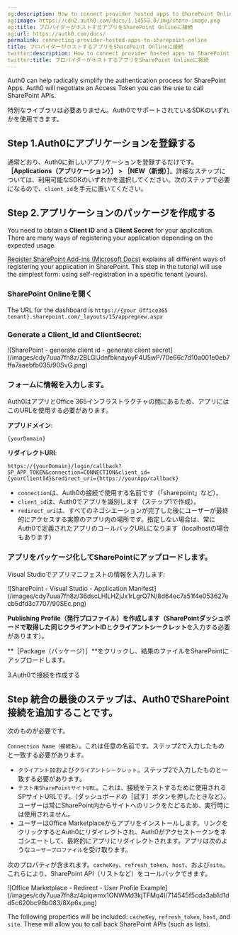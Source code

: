 ```yaml
---
og:description: How to connect provider hosted apps to SharePoint Online.
og:image: https://cdn2.auth0.com/docs/1.14553.0/img/share-image.png
og:title: プロバイダーがホストするアプリをSharePoint Onlineに接続
og:url: https://auth0.com/docs/
permalink: connecting-provider-hosted-apps-to-sharepoint-online
title: プロバイダーがホストするアプリをSharePoint Onlineに接続
twitter:description: How to connect provider hosted apps to SharePoint Online.
twitter:title: プロバイダーがホストするアプリをSharePoint Onlineに接続
---
```


Auth0 can help radically simplify the authentication process for SharePoint Apps. Auth0 will negotiate an <Tooltip tip="Access Token: Authorization credential, in the form of an opaque string or JWT, used to access an API." cta="View Glossary" href="/docs/glossary?term=Access+Token">Access Token</Tooltip> you can the use to call SharePoint APIs.

特別なライブラリは必要ありません。Auth0でサポートされているSDKのいずれかを使用できます。

## Step 1.Auth0にアプリケーションを登録する

通常どおり、Auth0に新しいアプリケーションを登録するだけです。**［Applications（アプリケーション）］ > ［NEW（新規）］**。詳細なステップについては、利用可能なSDKのいずれかを選択してください。次のステップで必要になるので、`client_id`を手元に置いてください。

## Step 2.アプリケーションのパッケージを作成する

You need to obtain a **<Tooltip tip="Client ID: Identification value given to your registered resource from Auth0." cta="View Glossary" href="/docs/glossary?term=Client+ID">Client ID</Tooltip>** and a **<Tooltip tip="Client ID: Identification value given to your registered resource from Auth0." cta="View Glossary" href="/docs/glossary?term=Client+Secret">Client Secret</Tooltip>** for your application. There are many ways of registering your application depending on the expected usage.

[Register SharePoint Add-ins (Microsoft Docs)](https://docs.microsoft.com/en-us/sharepoint/dev/sp-add-ins/register-sharepoint-add-ins) explains all different ways of registering your application in SharePoint. This step in the tutorial will use the simplest form: using self-registration in a specific tenant (yours).

### SharePoint Onlineを開く

The URL for the dashboard is `https://{your Office365 tenant}.sharepoint.com/_layouts/15/appregnew.aspx`

### Generate a Client_Id and ClientSecret:

<Frame>![SharePoint - generate client id - generate client secret](/images/cdy7uua7fh8z/2BLGIJdnfbknayoyF4U5wP/70e66c7d10a001e0eb7ffa7aaebfb035/90SvG.png)</Frame>

### フォームに情報を入力します。

Auth0はアプリとOffice 365インフラストラクチャの間にあるため、アプリにはこのURLを使用する必要があります。

**アプリドメイン**:

```http lines
{yourDomain}
```

**リダイレクトURI**:

```http wrap lines
https://{yourDomain}/login/callback?SP_APP_TOKEN&connection=CONNECTION&client_id={yourClientId}&redirect_uri={https://yourApp/callback}
```

* `connection`は、Auth0の接続で使用する名前です（「sharepoint」など）。
* `client_id`は、Auth0でアプリを識別します（ステップ1で作成）。
* `redirect_uri`は、すべてのネゴシエーションが完了した後にユーザーが最終的にアクセスする実際のアプリ内の場所です。指定しない場合は、常にAuth0で定義されたアプリのコールバックURLになります（localhostの場合もあります）

### アプリをパッケージ化してSharePointにアップロードします。

Visual Studioでアプリマニフェストの情報を入力します:

<Frame>![SharePoint - Visual Studio - Application Manifest](/images/cdy7uua7fh8z/36dscLHlLHZjJx1rLgrQ7N/8d64ec7a51f4e053627ecb5dfd3c7707/90SEc.png)</Frame>

**Publishing Profile（発行プロファイル）**を作成します（SharePointダッシュボードで取得した同じ**クライアントID**と**クライアントシークレット**を入力する必要があります）。

**［Package（パッケージ）］**をクリックし、結果のファイルをSharePointにアップロードします。

3.Auth0で接続を作成する

## Step 統合の最後のステップは、Auth0でSharePoint接続を追加することです。

次のものが必要です。

`Connection Name（接続名）`。これは任意の名前です。ステップ2で入力したものと一致する必要があります。

* `クライアントID`および`クライアントシークレット`。ステップ2で入力したものと一致する必要があります。
* `テスト用SharePointサイトURL`。これは、接続をテストするために使用されるSPサイトURLです。（ダッシュボードの［試す］ボタンを押したときなど）。ユーザーは常にSharePoint内からサイトへのリンクをたどるため、実行時には使用されません。
* ユーザーはOffice Marketplaceからアプリをインストールします。リンクをクリックするとAuth0にリダイレクトされ、Auth0がアクセストークンをネゴシエートして、最終的にアプリにリダイレクトされます。アプリは次のような`ユーザープロファイル`を受け取ります。

次のプロパティが含まれます。`cacheKey`、`refresh_token`、`host`、および`site`。これらにより、SharePoint API（リストなど）をコールバックできます。

<Frame>![Office Marketplace - Redirect -  User Profile Example](/images/cdy7uua7fh8z/4piqwmx1ONWMd3kjTFMq4I/714545f5cda3ab1d1dd5c620bc96b083/8Xp6x.png)</Frame>

The following properties will be included: `cacheKey`, `refresh_token`, `host`, and `site`. These will allow you to call back SharePoint APIs (such as lists).
